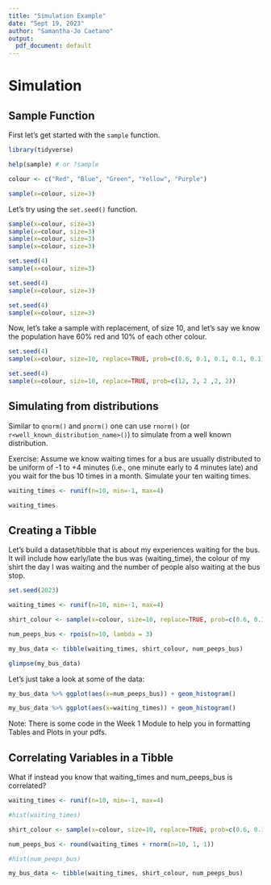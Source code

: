 ```yaml
---
title: "Simulation Example"
date: "Sept 19, 2023"
author: "Samantha-Jo Caetano"
output:
  pdf_document: default
---
```


# Simulation

## Sample Function

First let's get started with the `sample` function.

```r
library(tidyverse)

help(sample) # or ?sample

colour <- c("Red", "Blue", "Green", "Yellow", "Purple")

sample(x=colour, size=3)

```

Let's try using the `set.seed()` function. 

```r
sample(x=colour, size=3)
sample(x=colour, size=3)
sample(x=colour, size=3)
sample(x=colour, size=3)

set.seed(4)
sample(x=colour, size=3)

set.seed(4)
sample(x=colour, size=3)

set.seed(4)
sample(x=colour, size=3)
```

Now, let's take a sample with replacement, of size 10, and let's say we know the population have 60% red and 10% of each other colour.

```r
set.seed(4)
sample(x=colour, size=10, replace=TRUE, prob=c(0.6, 0.1, 0.1, 0.1, 0.1))

set.seed(4)
sample(x=colour, size=10, replace=TRUE, prob=c(12, 2, 2 ,2, 2))

```

## Simulating from distributions

Similar to `qnorm()` and `pnorm()` one can use `rnorm()` (or `r<well_known_distribution_name>()`) to simulate from a well known distribution.

Exercise: Assume we know waiting times for a bus are usually distributed to be uniform of -1 to +4 minutes (i.e., one minute early to 4 minutes late) and you wait for the bus 10 times in a month. Simulate your ten waiting times.

```r
waiting_times <- runif(n=10, min=-1, max=4)

waiting_times
```


## Creating a Tibble

Let's build a dataset/tibble that is about my experiences waiting for the bus. It will include how early/late the bus was (waiting_time), the colour of my shirt the day I was waiting  and the number of people also waiting at the bus stop.

```r
set.seed(2023)

waiting_times <- runif(n=10, min=-1, max=4)

shirt_colour <- sample(x=colour, size=10, replace=TRUE, prob=c(0.6, 0.1, 0.1, 0.1, 0.1))

num_peeps_bus <- rpois(n=10, lambda = 3)

my_bus_data <- tibble(waiting_times, shirt_colour, num_peeps_bus)

glimpse(my_bus_data)
```


Let's just take a look at some of the data:

```r
my_bus_data %>% ggplot(aes(x=num_peeps_bus)) + geom_histogram()

my_bus_data %>% ggplot(aes(x=waiting_times)) + geom_histogram()
```

Note: There is some code in the Week 1 Module to help you in formatting Tables and Plots in your pdfs.


## Correlating Variables in a Tibble

What if instead you know that waiting_times and num_peeps_bus is correlated?

```r
waiting_times <- runif(n=10, min=-1, max=4)

#hist(waiting_times)

shirt_colour <- sample(x=colour, size=10, replace=TRUE, prob=c(0.6, 0.1, 0.1, 0.1, 0.1))

num_peeps_bus <- round(waiting_times + rnorm(n=10, 1, 1))

#hist(num_peeps_bus)

my_bus_data <- tibble(waiting_times, shirt_colour, num_peeps_bus)

```




